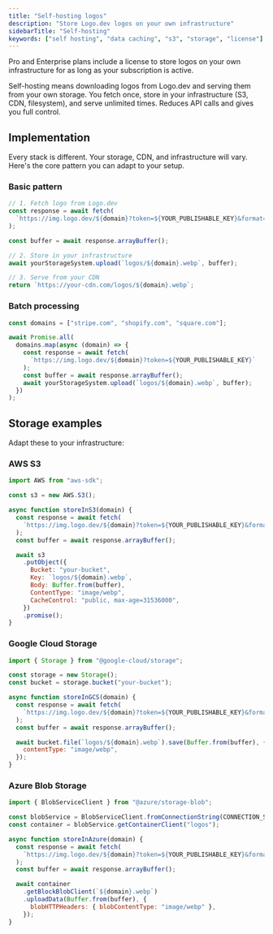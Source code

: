```yaml
---
title: "Self-hosting logos"
description: "Store Logo.dev logos on your own infrastructure"
sidebarTitle: "Self-hosting"
keywords: ["self hosting", "data caching", "s3", "storage", "license"]
---
```


<Note>
  Pro and Enterprise plans include a license to store logos on your own
  infrastructure for as long as your subscription is active.
</Note>

Self-hosting means downloading logos from Logo.dev and serving them from your own storage. You fetch once, store in your infrastructure (S3, CDN, filesystem), and serve unlimited times. Reduces API calls and gives you full control.

## Implementation

Every stack is different. Your storage, CDN, and infrastructure will vary. Here's the core pattern you can adapt to your setup.

### Basic pattern

```javascript
// 1. Fetch logo from Logo.dev
const response = await fetch(
  `https://img.logo.dev/${domain}?token=${YOUR_PUBLISHABLE_KEY}&format=webp`
);

const buffer = await response.arrayBuffer();

// 2. Store in your infrastructure
await yourStorageSystem.upload(`logos/${domain}.webp`, buffer);

// 3. Serve from your CDN
return `https://your-cdn.com/logos/${domain}.webp`;
```

### Batch processing

```javascript
const domains = ["stripe.com", "shopify.com", "square.com"];

await Promise.all(
  domains.map(async (domain) => {
    const response = await fetch(
      `https://img.logo.dev/${domain}?token=${YOUR_PUBLISHABLE_KEY}`
    );
    const buffer = await response.arrayBuffer();
    await yourStorageSystem.upload(`logos/${domain}.webp`, buffer);
  })
);
```

## Storage examples

Adapt these to your infrastructure:

### AWS S3

```javascript
import AWS from "aws-sdk";

const s3 = new AWS.S3();

async function storeInS3(domain) {
  const response = await fetch(
    `https://img.logo.dev/${domain}?token=${YOUR_PUBLISHABLE_KEY}&format=webp`
  );
  const buffer = await response.arrayBuffer();

  await s3
    .putObject({
      Bucket: "your-bucket",
      Key: `logos/${domain}.webp`,
      Body: Buffer.from(buffer),
      ContentType: "image/webp",
      CacheControl: "public, max-age=31536000",
    })
    .promise();
}
```

### Google Cloud Storage

```javascript
import { Storage } from "@google-cloud/storage";

const storage = new Storage();
const bucket = storage.bucket("your-bucket");

async function storeInGCS(domain) {
  const response = await fetch(
    `https://img.logo.dev/${domain}?token=${YOUR_PUBLISHABLE_KEY}&format=webp`
  );
  const buffer = await response.arrayBuffer();

  await bucket.file(`logos/${domain}.webp`).save(Buffer.from(buffer), {
    contentType: "image/webp",
  });
}
```

### Azure Blob Storage

```javascript
import { BlobServiceClient } from "@azure/storage-blob";

const blobService = BlobServiceClient.fromConnectionString(CONNECTION_STRING);
const container = blobService.getContainerClient("logos");

async function storeInAzure(domain) {
  const response = await fetch(
    `https://img.logo.dev/${domain}?token=${YOUR_PUBLISHABLE_KEY}&format=webp`
  );
  const buffer = await response.arrayBuffer();

  await container
    .getBlockBlobClient(`${domain}.webp`)
    .uploadData(Buffer.from(buffer), {
      blobHTTPHeaders: { blobContentType: "image/webp" },
    });
}
```
